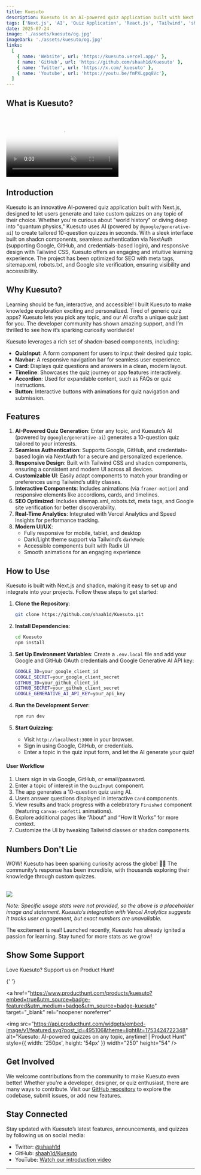```yaml
---
title: Kuesuto
description: Kuesuto is an AI-powered quiz application built with Next.js, enabling users to generate and test themselves on custom quizzes for any topic. Powered by modern UI components and seamless authentication, it offers an engaging and interactive learning experience.
tags: ['Next.js', 'AI', 'Quiz Application', 'React.js', 'Tailwind', 'shadcn']
date: 2025-07-24
image: './assets/kuesuto/og.jpg'
imageDark: './assets/kuesuto/og.jpg'
links:
  [ 
    { name: 'Website', url: 'https://kuesuto.vercel.app/' },
    { name: 'GitHub', url: 'https://github.com/shaah1d/Kuesuto' },
    { name: 'Twitter', url: 'https://x.com/_kuesuto' },
    { name: 'Youtube', url: 'https://youtu.be/fmPXLgpq8Vc'},
  ]
---
```


## What is Kuesuto?

<br />
<video
  muted
  autoPlay
  loop
  className="w-full aspect-video"
  poster="./assets/kuesuto/og.jpg"
>
  <source src="https://res.cloudinary.com/dv6t6t4lp/video/upload/v1753463725/kuesuto.mp4" />
</video>

## Introduction

Kuesuto is an innovative AI-powered quiz application built with Next.js, designed to let users generate and take custom quizzes on any topic of their choice. Whether you're curious about "world history" or diving deep into "quantum physics," Kuesuto uses AI (powered by `@google/generative-ai`) to create tailored 10-question quizzes in seconds. With a sleek interface built on shadcn components, seamless authentication via NextAuth (supporting Google, GitHub, and credentials-based login), and responsive design with Tailwind CSS, Kuesuto offers an engaging and intuitive learning experience. The project has been optimized for SEO with meta tags, sitemap.xml, robots.txt, and Google site verification, ensuring visibility and accessibility.

## Why Kuesuto?

Learning should be fun, interactive, and accessible! I built Kuesuto to make knowledge exploration exciting and personalized. Tired of generic quiz apps? Kuesuto lets you pick any topic, and our AI crafts a unique quiz just for you. The developer community has shown amazing support, and I’m thrilled to see how it’s sparking curiosity worldwide!



Kuesuto leverages a rich set of shadcn-based components, including:
- **QuizInput**: A form component for users to input their desired quiz topic.
- **Navbar**: A responsive navigation bar for seamless user experience.
- **Card**: Displays quiz questions and answers in a clean, modern layout.
- **Timeline**: Showcases the quiz journey or app features interactively.
- **Accordion**: Used for expandable content, such as FAQs or quiz instructions.
- **Button**: Interactive buttons with animations for quiz navigation and submission.

## Features

1. **AI-Powered Quiz Generation**: Enter any topic, and Kuesuto’s AI (powered by `@google/generative-ai`) generates a 10-question quiz tailored to your interests.
2. **Seamless Authentication**: Supports Google, GitHub, and credentials-based login via NextAuth for a secure and personalized experience.
3. **Responsive Design**: Built with Tailwind CSS and shadcn components, ensuring a consistent and modern UI across all devices.
4. **Customizable UI**: Easily adapt components to match your branding or preferences using Tailwind’s utility classes.
5. **Interactive Components**: Includes animations (via `framer-motion`) and responsive elements like accordions, cards, and timelines.
6. **SEO Optimized**: Includes sitemap.xml, robots.txt, meta tags, and Google site verification for better discoverability.
7. **Real-Time Analytics**: Integrated with Vercel Analytics and Speed Insights for performance tracking.
8. **Modern UI/UX**:
   - Fully responsive for mobile, tablet, and desktop
   - Dark/Light theme support via Tailwind’s `darkMode`
   - Accessible components built with Radix UI
   - Smooth animations for an engaging experience

## How to Use

Kuesuto is built with Next.js and shadcn, making it easy to set up and integrate into your projects. Follow these steps to get started:

1. **Clone the Repository**:
   ```bash
   git clone https://github.com/shaah1d/Kuesuto.git
   ```

2. **Install Dependencies**:
   ```bash
   cd Kuesuto
   npm install
   ```

3. **Set Up Environment Variables**:
   Create a `.env.local` file and add your Google and GitHub OAuth credentials and Google Generative AI API key:
   ```bash
   GOOGLE_ID=your_google_client_id
   GOOGLE_SECRET=your_google_client_secret
   GITHUB_ID=your_github_client_id
   GITHUB_SECRET=your_github_client_secret
   GOOGLE_GENERATIVE_AI_API_KEY=your_api_key
   ```

4. **Run the Development Server**:
   ```bash
   npm run dev
   ```

5. **Start Quizzing**:
   - Visit `http://localhost:3000` in your browser.
   - Sign in using Google, GitHub, or credentials.
   - Enter a topic in the quiz input form, and let the AI generate your quiz!

#### User Workflow

1. Users sign in via Google, GitHub, or email/password.
2. Enter a topic of interest in the `QuizInput` component.
3. The app generates a 10-question quiz using AI.
4. Users answer questions displayed in interactive `Card` components.
5. View results and track progress with a celebratory `Finished` component (featuring `canvas-confetti` animations).
6. Explore additional pages like “About” and “How It Works” for more context.
7. Customize the UI by tweaking Tailwind classes or shadcn components.

## Numbers Don't Lie

WOW! Kuesuto has been sparking curiosity across the globe! 🚀🔥 The community’s response has been incredible, with thousands exploring their knowledge through custom quizzes.

<br />
<div className="flex flex-col justify-between w-full">
  <img src="./assets/kuesuto/num.png" />
</div>

*Note: Specific usage stats were not provided, so the above is a placeholder image and statement. Kuesuto’s integration with Vercel Analytics suggests it tracks user engagement, but exact numbers are unavailable.*

The excitement is real! Launched recently, Kuesuto has already ignited a passion for learning. Stay tuned for more stats as we grow!

## Show Some Support

Love Kuesuto? Support us on Product Hunt!

{' '}

<a
  href="https://www.producthunt.com/products/kuesuto?embed=true&utm_source=badge-featured&utm_medium=badge&utm_source=badge-kuesuto"
  target="_blank"
  rel="noopener noreferrer"
>
  <img
    src="https://api.producthunt.com/widgets/embed-image/v1/featured.svg?post_id=495106&theme=light&t=1753424722348"
    alt="Kuesuto: AI-powered quizzes on any topic, anytime! | Product Hunt"
    style={{ width: '250px', height: '54px' }}
    width="250"
    height="54"
  />
</a>


## Get Involved

We welcome contributions from the community to make Kuesuto even better! Whether you're a developer, designer, or quiz enthusiast, there are many ways to contribute. Visit our [GitHub repository](https://github.com/shaah1d/Kuesuto) to explore the codebase, submit issues, or add new features.

## Stay Connected

Stay updated with Kuesuto’s latest features, announcements, and quizzes by following us on social media:

- Twitter: [@shaah1d](https://twitter.com/shaah1d)
- GitHub: [shaah1d/Kuesuto](https://github.com/shaah1d/Kuesuto)
- YouTube: [Watch our introduction video](https://youtu.be/fmPXLgpq8Vc)
---